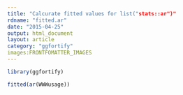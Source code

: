 ```yaml
---
title: "Calcurate fitted values for list("stats::ar")"
rdname: "fitted.ar"
date: "2015-04-25"
output: html_document
layout: article
category: "ggfortify"
images:FRONTFOMATTER_IMAGES
---
```


```r
library(ggfortify)
```

```r
fitted(ar(WWWusage))



```